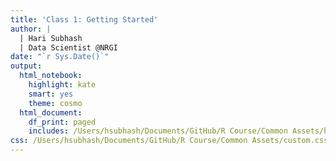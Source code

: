 ```yaml
---
title: 'Class 1: Getting Started'
author: |
  | Hari Subhash
  | Data Scientist @NRGI
date: "`r Sys.Date()`"
output:
  html_notebook:
    highlight: kate
    smart: yes
    theme: cosmo
  html_document:
    df_print: paged
    includes: /Users/hsubhash/Documents/GitHub/R Course/Common Assets/header.html
css: /Users/hsubhash/Documents/GitHub/R Course/Common Assets/custom.css
---
```


